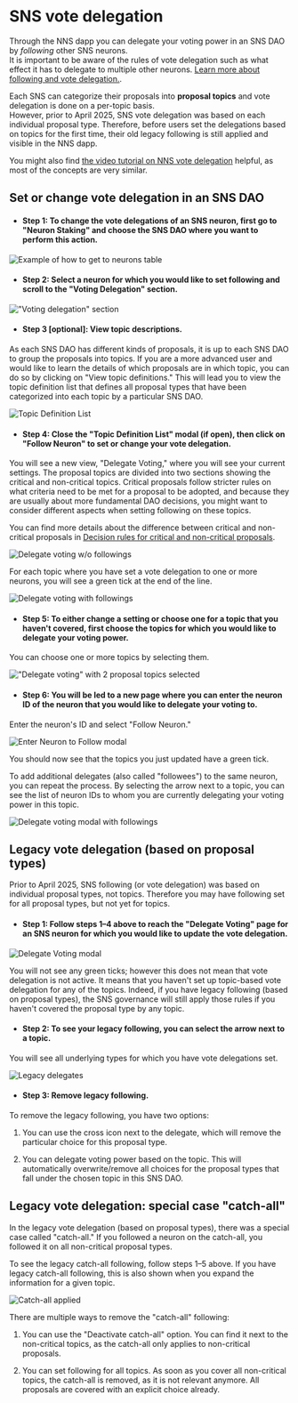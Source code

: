 # SNS vote delegation

Through the NNS dapp you can delegate your voting power in an SNS DAO by _following_ other SNS neurons.  
It is important to be aware of the rules of vote delegation such as what effect it has to delegate to multiple other neurons. [Learn more about following and vote delegation.](https://learn.internetcomputer.org/hc/en-us/articles/34084687583252-Neurons).

Each SNS can categorize their proposals into **proposal topics** and vote delegation is done on a per-topic basis.  
However, prior to April 2025, SNS vote delegation was based on each individual proposal type. Therefore, before users set the delegations based on topics for the first time, their old legacy following is still applied and visible in the NNS dapp. 

You might also find [the video tutorial on NNS vote delegation](https://www.youtube.com/watch?v=6BznC9p3w8w&list=PLuhDt1vhGcrclxfmztDd6OKE80dnrFmG6&index=5) helpful, as most of the concepts are very similar.

## Set or change vote delegation in an SNS DAO

- #### Step 1: To change the vote delegations of an SNS neuron, first go to "Neuron Staking" and choose the SNS DAO where you want to perform this action. 

![Example of how to get to neurons table](../../_attachments/sns_topic_following_how_to_get_to_neurons_table.png)

- #### Step 2: Select a neuron for which you would like to set following and scroll to the "Voting Delegation" section.

!["Voting delegation" section](../../_attachments/sns_topic_following_a_neuron_and_the_section_vote_delegation.png)

- #### Step 3 [optional]: View topic descriptions.

As each SNS DAO has different kinds of proposals, it is up to each SNS DAO to group the proposals into topics. If you are a more advanced user and would like to learn the details of which proposals are in which topic, you can do so by clicking on "View topic definitions." This will lead you to view the topic definition list that defines all proposal types that have been categorized into each topic by a particular SNS DAO.

![Topic Definition List](../../_attachments/sns_topic_following_topic_definition_list.png)

- #### Step 4: Close the "Topic Definition List" modal (if open), then click on "Follow Neuron" to set or change your vote delegation. 

You will see a new view, "Delegate Voting," where you will see your current settings. The proposal topics are divided into two sections showing the critical and non-critical topics. Critical proposals follow stricter rules on what criteria need to be met for a proposal to be adopted, and because they are usually about more fundamental DAO decisions, you might want to consider different aspects when setting following on these topics. 

You can find more details about the difference between critical and non-critical proposals in [Decision rules for critical and non-critical proposals](https://learn.internetcomputer.org/hc/en-us/articles/34146571133204-Proposals#h_01JJ75Z3FKG8Q9TE470AFBJ4VC).

![Delegate voting w/o followings](../../_attachments/sns_topic_following_delegate_voting_with_no_ticks.png)

For each topic where you have set a vote delegation to one or more neurons, you will see a green tick at the end of the line.

![Delegate voting with followings](../../_attachments/sns_topic_following_delegate_voting_collapsed.png)

- #### Step 5: To either change a setting or choose one for a topic that you haven't covered, first choose the topics for which you would like to delegate your voting power. 

You can choose one or more topics by selecting them.

!["Delegate voting" with 2 proposal topics selected](../../_attachments/sns_topic_following_delegate_voting_with_no_ticks.png)

- #### Step 6: You will be led to a new page where you can enter the neuron ID of the neuron that you would like to delegate your voting to. 

Enter the neuron's ID and select "Follow Neuron."

![Enter Neuron to Follow modal](../../_attachments/sns_topic_following_enter_neuron_to_follow.png)

You should now see that the topics you just updated have a green tick. 

To add additional delegates (also called "followees") to the same neuron, you can repeat the process. By selecting the arrow next to a topic, you can see the list of neuron IDs to whom you are currently delegating your voting power in this topic.

![Delegate voting modal with followings](../../_attachments/sns_topic_following_delegate_voting_with_current_delegates.png)

## Legacy vote delegation (based on proposal types)

Prior to April 2025, SNS following (or vote delegation) was based on individual proposal types, not topics. Therefore you may have following set for all proposal types, but not yet for topics.

- #### Step 1: Follow steps 1–4 above to reach the "Delegate Voting" page for an SNS neuron for which you would like to update the vote delegation.

![Delegate Voting modal](../../_attachments/sns_topic_following_delegate_voting_empty.png)

You will not see any green ticks; however this does not mean that vote delegation is not active. It means that you haven't set up topic-based vote delegation for any of the topics. Indeed, if you have legacy following (based on proposal types), the SNS governance will still apply those rules if you haven't covered the proposal type by any topic.

- #### Step 2: To see your legacy following, you can select the arrow next to a topic. 

You will see all underlying types for which you have vote delegations set.

![Legacy delegates](../../_attachments/sns_topic_following_topic_with_underlying_choices.png)

- #### Step 3: Remove legacy following.

To remove the legacy following, you have two options:

1. You can use the cross icon next to the delegate, which will remove the particular choice for this proposal type.  

2. You can delegate voting power based on the topic. This will automatically overwrite/remove all choices for the proposal types that fall under the chosen topic in this SNS DAO. 

## Legacy vote delegation: special case "catch-all"

In the legacy vote delegation (based on proposal types), there was a special case called "catch-all." If you followed a neuron on the catch-all, you followed it on all non-critical proposal types. 

To see the legacy catch-all following, follow steps 1–5 above. If you have legacy catch-all following, this is also shown when you expand the information for a given topic.

![Catch-all applied](../../_attachments/sns_topic_following_shows_catch_all_applied.png)

There are multiple ways to remove the "catch-all" following:

1. You can use the "Deactivate catch-all" option. You can find it next to the non-critical topics, as the catch-all only applies to non-critical proposals.

2. You can set following for all topics. As soon as you cover all non-critical topics, the catch-all is removed, as it is not relevant anymore. All proposals are covered with an explicit choice already.